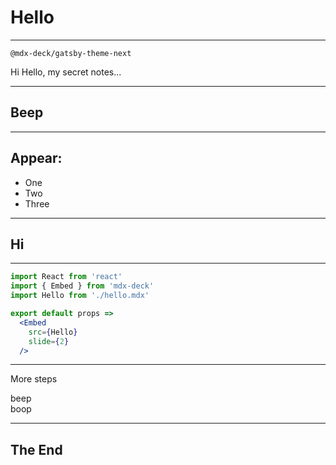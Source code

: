 
<Head>
  <link
    rel='stylesheet'
    href='https://fonts.googleapis.com/css?family=Roboto+Mono&display=swap'
  />
</Head>

# Hello

---

`@mdx-deck/gatsby-theme-next`

<Notes>

Hi
Hello, my secret notes...

</Notes>

---

## Beep

---

## Appear:

<ul>
  <Appear>
    <li>One</li>
    <li>Two</li>
    <li>Three</li>
  </Appear>
</ul>

---

## Hi

---

```jsx
import React from 'react'
import { Embed } from 'mdx-deck'
import Hello from './hello.mdx'

export default props =>
  <Embed
    src={Hello}
    slide={2}
  />
```

---

More steps

<Appear>
  <div>beep</div>
  <div>boop</div>
</Appear>

---

## The End


